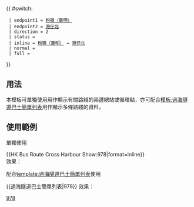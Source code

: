 {{Error|錯誤：此模板已停用。請見[[Template:HK Bus Route Cross Harbour/doc]]。}}{{ #switch: {{{format|}}}
  | endpoint1 = [[華明巴士總站|粉嶺（華明）]]
  | endpoint2 = [[灣仔北公共運輸交匯處|灣仔北]]
  | direction = 2
  | status = 
  | inline = [[華明巴士總站|粉嶺（華明）]] ↔ [[灣仔北公共運輸交匯處|灣仔北]]
  | normal =
  | full =
}}<noinclude>
==用法==
本模板可單獨使用用作顯示有關路綫的兩邊總站或循環點，亦可配合[[模板:過海隧道巴士簡單列表]]用作顯示多條路綫的資料。

==使用範例==
;單獨使用
<nowiki>{{HK Bus Route Cross Harbour Show:978|format=inline}}</nowiki><br>
效果：{{HK Bus Route Cross Harbour Show:978|format=inline}}

;配合[[template:過海隧道巴士簡單列表]]使用
<nowiki>{{過海隧道巴士簡單列表|978}}</nowiki>
效果：{{過海隧道巴士簡單列表|978}}
[[Category:過海隧道巴士路線模板|978]]</noinclude>